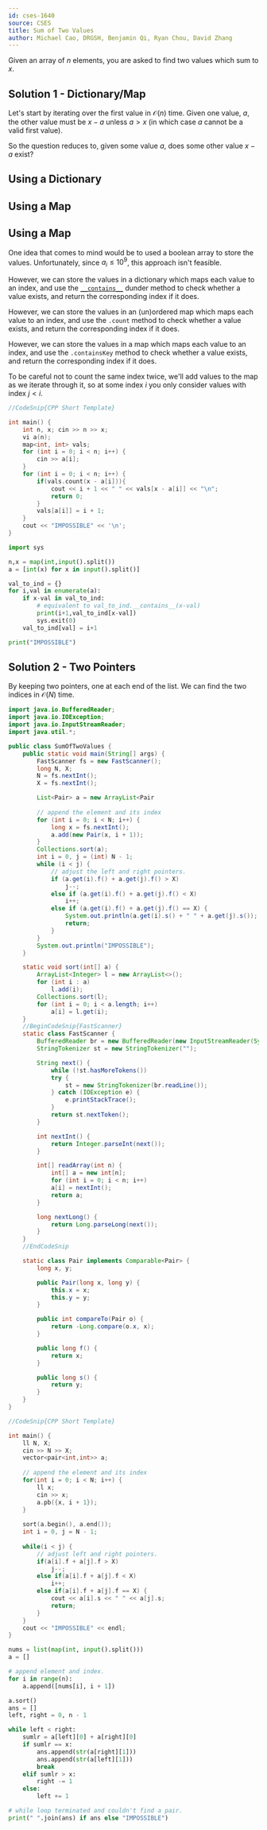 ```yaml
---
id: cses-1640
source: CSES
title: Sum of Two Values
author: Michael Cao, DRGSH, Benjamin Qi, Ryan Chou, David Zhang
---
```


Given an array of $n$ elements, you are asked to find two values which sum to
$x$.

## Solution 1 - Dictionary/Map

Let's start by iterating over the first value in $\mathcal{O}(n)$ time. Given
one value, $a$, the other value must be $x - a$ unless $a > x$ (in which case
$a$ cannot be a valid first value).

So the question reduces to, given some value $a$, does some other value $x - a$
exist?

<LanguageSection>

<PySection>

## Using a Dictionary

</PySection>
<CPPSection>

## Using a Map

</CPPSection>

<JavaSection>

## Using a Map

</JavaSection>
</LanguageSection>

One idea that comes to mind would be to used a boolean array to store the
values. Unfortunately, since $a_i \leq 10^9$, this approach isn't feasible.

<LanguageSection>

<PySection>

However, we can store the values in a dictionary which maps each value to an
index, and use the
[`__contains__`](https://stackoverflow.com/questions/1964934/what-does-contains-do-what-can-call-contains-function)
dunder method to check whether a value exists, and return the corresponding
index if it does.

</PySection>

<CPPSection>

However, we can store the values in an (un)ordered map which maps each value to
an index, and use the `.count` method to check whether a value exists, and
return the corresponding index if it does.

</CPPSection>

<JavaSection>

However, we can store the values in a map which maps each value to an index, and
use the `.containsKey` method to check whether a value exists, and return the
corresponding index if it does.

</JavaSection>

</LanguageSection>

To be careful not to count the same index twice, we'll add values to the map as
we iterate through it, so at some index $i$ you only consider values with index
$j < i$.

<LanguageSection>

<CPPSection>

```cpp
//CodeSnip{CPP Short Template}

int main() {
	int n, x; cin >> n >> x;
	vi a(n);
	map<int, int> vals;
	for (int i = 0; i < n; i++) {
		cin >> a[i];
	}
	for (int i = 0; i < n; i++) {
		if(vals.count(x - a[i])){
			cout << i + 1 << " " << vals[x - a[i]] << "\n";
			return 0;
		}
		vals[a[i]] = i + 1;
	}
	cout << "IMPOSSIBLE" << '\n';
}
```

</CPPSection>

<PySection>

```py
import sys

n,x = map(int,input().split())
a = [int(x) for x in input().split()]

val_to_ind = {}
for i,val in enumerate(a):
	if x-val in val_to_ind:
		# equivalent to val_to_ind.__contains__(x-val)
		print(i+1,val_to_ind[x-val])
		sys.exit(0)
	val_to_ind[val] = i+1

print("IMPOSSIBLE")
```

</PySection>

</LanguageSection>

## Solution 2 - Two Pointers

By keeping two pointers, one at each end of the list. We can find the two indices in $\mathcal{O}(N)$ time.
<LanguageSection>
<JavaSection>

```java
import java.io.BufferedReader;
import java.io.IOException;
import java.io.InputStreamReader;
import java.util.*;

public class SumOfTwoValues {
	public static void main(String[] args) {
		FastScanner fs = new FastScanner();
		long N, X;
		N = fs.nextInt();
		X = fs.nextInt();

		List<Pair> a = new ArrayList<Pair
						  
		// append the element and its index
		for (int i = 0; i < N; i++) {
			long x = fs.nextInt();
			a.add(new Pair(x, i + 1));
		}
		Collections.sort(a);
		int i = 0, j = (int) N - 1;
		while (i < j) {
			// adjust the left and right pointers.
			if (a.get(i).f() + a.get(j).f() > X)
				j--;
			else if (a.get(i).f() + a.get(j).f() < X)
				i++;
			else if (a.get(i).f() + a.get(j).f() == X) {
				System.out.println(a.get(i).s() + " " + a.get(j).s());
				return;
			}
		}
		System.out.println("IMPOSSIBLE");
	}

	static void sort(int[] a) {
		ArrayList<Integer> l = new ArrayList<>();
		for (int i : a)
			l.add(i);
		Collections.sort(l);
		for (int i = 0; i < a.length; i++)
			a[i] = l.get(i);
	}
	//BeginCodeSnip{FastScanner}
	static class FastScanner {
		BufferedReader br = new BufferedReader(new InputStreamReader(System.in));
		StringTokenizer st = new StringTokenizer("");

		String next() {
			while (!st.hasMoreTokens())
			try {
				st = new StringTokenizer(br.readLine());
			} catch (IOException e) {
				e.printStackTrace();
			}
			return st.nextToken();
		}

		int nextInt() {
			return Integer.parseInt(next());
		}

		int[] readArray(int n) {
			int[] a = new int[n];
			for (int i = 0; i < n; i++)
			a[i] = nextInt();
			return a;
		}

		long nextLong() {
			return Long.parseLong(next());
		}
	}
	//EndCodeSnip

	static class Pair implements Comparable<Pair> {
		long x, y;

		public Pair(long x, long y) {
			this.x = x;
	  		this.y = y;
		}

		public int compareTo(Pair o) {
	  		return -Long.compare(o.x, x);
		}

		public long f() {
			return x;
		}

		public long s() {
	 		return y;
		}
	}
}
```
</JavaSection>
<CPPSection>

```cpp
//CodeSnip{CPP Short Template}

int main() {
	ll N, X;
	cin >> N >> X;
	vector<pair<int,int>> a;
	
	// append the element and its index
	for(int i = 0; i < N; i++) {
		ll x;
		cin >> x;
		a.pb({x, i + 1});
	}
	
	sort(a.begin(), a.end());
	int i = 0, j = N - 1;
	
	while(i < j) {
		// adjust left and right pointers.
		if(a[i].f + a[j].f > X)
			j--;
		else if(a[i].f + a[j].f < X)
			i++;
		else if(a[i].f + a[j].f == X) {
			cout << a[i].s << " " << a[j].s;
			return;
		}
	}
	cout << "IMPOSSIBLE" << endl;
}
```
</CPPSection>
<PySection>

```py
nums = list(map(int, input().split()))
a = []

# append element and index.
for i in range(n):
	a.append([nums[i], i + 1])

a.sort()
ans = []
left, right = 0, n - 1

while left < right:
	sumlr = a[left][0] + a[right][0]
	if sumlr == x:
		ans.append(str(a[right][1]))
		ans.append(str(a[left][1]))
		break
	elif sumlr > x:
		right -= 1
	else:
		left += 1

# while loop terminated and couldn't find a pair.
print(" ".join(ans) if ans else "IMPOSSIBLE")
```
</PySection>

</LanguageSection> 
